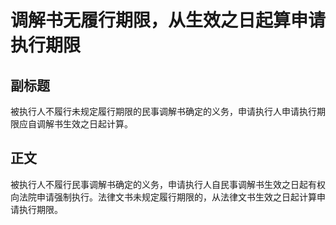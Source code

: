 # 调解书无履行期限，从生效之日起算申请执行期限
## 副标题
被执行人不履行未规定履行期限的民事调解书确定的义务，申请执行人申请执行期限应自调解书生效之日起计算。
## 正文
被执行人不履行民事调解书确定的义务，申请执行人自民事调解书生效之日起有权向法院申请强制执行。法律文书未规定履行期限的，从法律文书生效之日起计算申请执行期限。